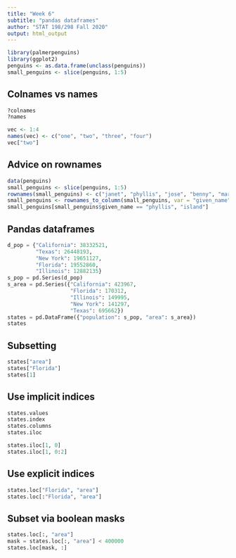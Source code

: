 ```yaml
---
title: "Week 6"
subtitle: "pandas dataframes"
author: "STAT 198/298 Fall 2020"
output: html_output
---
```


```r
library(palmerpenguins)
library(ggplot2)
penguins <- as.data.frame(unclass(penguins))
small_penguins <- slice(penguins, 1:5)
```

## Colnames vs names

```r
?colnames
?names

vec <- 1:4
names(vec) <- c("one", "two", "three", "four")
vec["two"]
```


## Advice on rownames

```r
data(penguins)
small_penguins <- slice(penguins, 1:5)
rownames(small_penguins) <- c("janet", "phyllis", "jose", "benny", "marty")
small_penguins <- rownames_to_column(small_penguins, var = "given_name")
small_penguins[small_penguins$given_name == "phyllis", "island"]
```



## Pandas dataframes

```python
d_pop = {"California": 38332521,
         "Texas": 26448193,
         "New York": 19651127,
         "Florida": 19552860,
         "Illinois": 12882135}
s_pop = pd.Series(d_pop)
s_area = pd.Series({"California": 423967,
                    "Florida": 170312,
                    "Illinois": 149995,
                    "New York": 141297,
                    "Texas": 695662})
states = pd.DataFrame({"population": s_pop, "area": s_area})
states
```

## Subsetting

```python
states["area"]
states["Florida"]
states[1]
```

## Use implicit indices

```python
states.values
states.index
states.columns
states.iloc
```

```python
states.iloc[1, 0]
states.iloc[1, 0:2]
```

## Use explicit indices

```python
states.loc["Florida", "area"]
states.loc[:"Florida", "area"]
```


## Subset via boolean masks

```python
states.loc[:, "area"]
mask = states.loc[:, "area"] < 400000
states.loc[mask, :]
```








